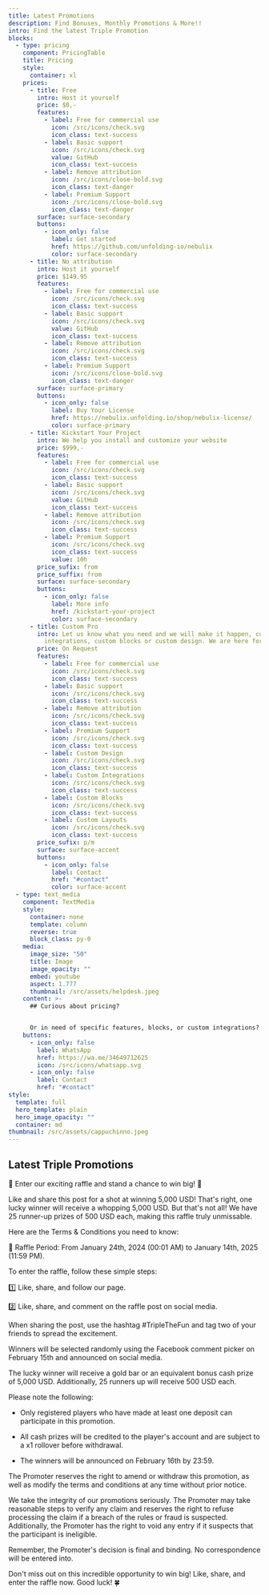 ```yaml
---
title: Latest Promotions
description: Find Bonuses, Monthly Promotions & More!!
intro: Find the latest Triple Promotion
blocks:
  - type: pricing
    component: PricingTable
    title: Pricing
    style:
      container: xl
    prices:
      - title: Free
        intro: Host it yourself
        price: $0,-
        features:
          - label: Free for commercial use
            icon: /src/icons/check.svg
            icon_class: text-success
          - label: Basic support
            icon: /src/icons/check.svg
            value: GitHub
            icon_class: text-success
          - label: Remove attribution
            icon: /src/icons/close-bold.svg
            icon_class: text-danger
          - label: Premium Support
            icon: /src/icons/close-bold.svg
            icon_class: text-danger
        surface: surface-secondary
        buttons:
          - icon_only: false
            label: Get started
            href: https://github.com/unfolding-io/nebulix
            color: surface-secondary
      - title: No attribution
        intro: Host it yourself
        price: $149.95
        features:
          - label: Free for commercial use
            icon: /src/icons/check.svg
            icon_class: text-success
          - label: Basic support
            icon: /src/icons/check.svg
            value: GitHub
            icon_class: text-success
          - label: Remove attribution
            icon: /src/icons/check.svg
            icon_class: text-success
          - label: Premium Support
            icon: /src/icons/close-bold.svg
            icon_class: text-danger
        surface: surface-primary
        buttons:
          - icon_only: false
            label: Buy Your License
            href: https://nebulix.unfolding.io/shop/nebulix-license/
            color: surface-primary
      - title: Kickstart Your Project
        intro: We help you install and customize your website
        price: $999,-
        features:
          - label: Free for commercial use
            icon: /src/icons/check.svg
            icon_class: text-success
          - label: Basic support
            icon: /src/icons/check.svg
            value: GitHub
            icon_class: text-success
          - label: Remove attribution
            icon: /src/icons/check.svg
            icon_class: text-success
          - label: Premium Support
            icon: /src/icons/check.svg
            icon_class: text-success
            value: 10h
        price_sufix: from
        price_suffix: from
        surface: surface-secondary
        buttons:
          - icon_only: false
            label: More info
            href: /kickstart-your-project
            color: surface-secondary
      - title: Custom Pro
        intro: Let us know what you need and we will make it happen, custom
          integrations, custom blocks or custom design. We are here for you!
        price: On Request
        features:
          - label: Free for commercial use
            icon: /src/icons/check.svg
            icon_class: text-success
          - label: Basic support
            icon: /src/icons/check.svg
            icon_class: text-success
          - label: Remove attribution
            icon: /src/icons/check.svg
            icon_class: text-success
          - label: Premium Support
            icon: /src/icons/check.svg
            icon_class: text-success
          - label: Custom Design
            icon: /src/icons/check.svg
            icon_class: text-success
          - label: Custom Integrations
            icon: /src/icons/check.svg
            icon_class: text-success
          - label: Custom Blocks
            icon: /src/icons/check.svg
            icon_class: text-success
          - label: Custom Layouts
            icon: /src/icons/check.svg
            icon_class: text-success
        price_sufix: p/m
        surface: surface-accent
        buttons:
          - icon_only: false
            label: Contact
            href: "#contact"
            color: surface-accent
  - type: text_media
    component: TextMedia
    style:
      container: none
      template: column
      reverse: true
      block_class: py-0
    media:
      image_size: "50"
      title: Image
      image_opacity: ""
      embed: youtube
      aspect: 1.777
      thumbnail: /src/assets/helpdesk.jpeg
    content: >-
      ## Curious about pricing? 


      Or in need of specific features, blocks, or custom integrations? Drop us a message – we're here to assist you!
    buttons:
      - icon_only: false
        label: WhatsApp
        href: https://wa.me/34649712625
        icon: /src/icons/whatsapp.svg
      - icon_only: false
        label: Contact
        href: "#contact"
style:
  template: full
  hero_template: plain
  hero_image_opacity: ""
  container: md
thumbnail: /src/assets/cappuchinno.jpeg
---
```

## Latest Triple Promotions

🎉 Enter our exciting raffle and stand a chance to win big! 🎉

Like and share this post for a shot at winning 5,000 USD! That's right, one lucky winner will receive a whopping 5,000 USD. But that's not all! We have 25 runner-up prizes of 500 USD each, making this raffle truly unmissable.

Here are the Terms & Conditions you need to know:

📅 Raffle Period: From January 24th, 2024 (00:01 AM) to January 14th, 2025 (11:59 PM).

To enter the raffle, follow these simple steps:

1️⃣ Like, share, and follow our page.

2️⃣ Like, share, and comment on the raffle post on social media.

When sharing the post, use the hashtag #TripleTheFun and tag two of your friends to spread the excitement.

Winners will be selected randomly using the Facebook comment picker on February 15th and announced on social media.

The lucky winner will receive a gold bar or an equivalent bonus cash prize of 5,000 USD. Additionally, 25 runners up will receive 500 USD each.

Please note the following:

- Only registered players who have made at least one deposit can participate in this promotion.

- All cash prizes will be credited to the player's account and are subject to a x1 rollover before withdrawal.

- The winners will be announced on February 16th by 23:59.

The Promoter reserves the right to amend or withdraw this promotion, as well as modify the terms and conditions at any time without prior notice.

We take the integrity of our promotions seriously. The Promoter may take reasonable steps to verify any claim and reserves the right to refuse processing the claim if a breach of the rules or fraud is suspected. Additionally, the Promoter has the right to void any entry if it suspects that the participant is ineligible.

Remember, the Promoter's decision is final and binding. No correspondence will be entered into.

Don't miss out on this incredible opportunity to win big! Like, share, and enter the raffle now. Good luck! 🍀
